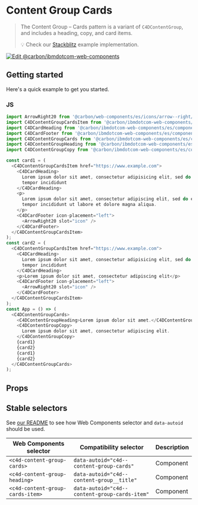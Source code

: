 
# Content Group Cards

> The Content Group – Cards pattern is a variant of `C4DContentGroup`, and
> includes a heading, copy, and card items.
>
> 💡 Check our
> [Stackblitz](https://stackblitz.com/github/carbon-design-system/carbon-for-ibm-dotcom/tree/main/packages/web-components/examples/stackblitz/components-react/content-group-cards)
> example implementation.

[![Edit @carbon/ibmdotcom-web-components](https://developer.stackblitz.com/img/open_in_stackblitz.svg)](https://stackblitz.com/github/carbon-design-system/carbon-for-ibm-dotcom/tree/main/packages/web-components/examples/codesandbox/components-react/content-group-cards)

## Getting started

Here's a quick example to get you started.

### JS

```js
import ArrowRight20 from '@carbon/web-components/es/icons/arrow--right/20.js';
import C4DContentGroupCardsItem from '@carbon/ibmdotcom-web-components/es/components-react/content-group-cards/content-group-cards-item';
import C4DCardHeading from '@carbon/ibmdotcom-web-components/es/components-react/card/card-heading';
import C4DCardFooter from '@carbon/ibmdotcom-web-components/es/components-react/card/card-footer';
import C4DContentGroupCards from '@carbon/ibmdotcom-web-components/es/components-react/content-group-cards/content-group-cards';
import C4DContentGroupHeading from '@carbon/ibmdotcom-web-components/es/components-react/content-group/content-group-heading';
import C4DContentGroupCopy from '@carbon/ibmdotcom-web-components/es/components-react/content-group/content-group-copy';

const card1 = (
  <C4DContentGroupCardsItem href="https://www.example.com">
    <C4DCardHeading>
      Lorem ipsum dolor sit amet, consectetur adipisicing elit, sed do eiusmod
      tempor incididunt
    </C4DCardHeading>
    <p>
      Lorem ipsum dolor sit amet, consectetur adipiscing elit, sed do eiusmod
      tempor incididunt ut labore et dolore magna aliqua.
    </p>
    <C4DCardFooter icon-placement="left">
      <ArrowRight20 slot="icon" />
    </C4DCardFooter>
  </C4DContentGroupCardsItem>
);
const card2 = (
  <C4DContentGroupCardsItem href="https://www.example.com">
    <C4DCardHeading>
      Lorem ipsum dolor sit amet, consectetur adipisicing elit, sed do eiusmod
      tempor incididunt
    </C4DCardHeading>
    <p>Lorem ipsum dolor sit amet, consectetur adipiscing elit</p>
    <C4DCardFooter icon-placement="left">
      <ArrowRight20 slot="icon" />
    </C4DCardFooter>
  </C4DContentGroupCardsItem>
);
const App = () => (
  <C4DContentGroupCards>
    <C4DContentGroupHeading>Lorem ipsum dolor sit amet.</C4DContentGroupHeading>
    <C4DContentGroupCopy>
      Lorem ipsum dolor sit amet, consectetur adipiscing elit.
    </C4DContentGroupCopy>
    {card1}
    {card2}
    {card1}
    {card2}
  </C4DContentGroupCards>
);
```

## Props

<Props of={PropTypesRef} />

## Stable selectors

See
[our README](https://github.com/carbon-design-system/carbon-for-ibm-dotcom/tree/main/packages/web-components#stable-selectors-for-analytics-and-integratione2e-testing-in-web-components)
to see how Web Components selector and `data-autoid` should be used.

| Web Components selector          | Compatibility selector                        | Description |
| -------------------------------- | --------------------------------------------- | ----------- |
| `<c4d-content-group-cards>`      | `data-autoid="c4d--content-group-cards"`      | Component   |
| `<c4d-content-group-heading>`    | `data-autoid="c4d--content-group__title"`     | Component   |
| `<c4d-content-group-cards-item>` | `data-autoid="c4d--content-group-cards-item"` | Component   |

<Description markdown={contributing} />
